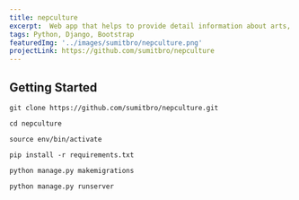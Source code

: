 ```yaml
---
title: nepculture
excerpt:  Web app that helps to provide detail information about arts, painting, crafts. Django is used as backend technology
tags: Python, Django, Bootstrap
featuredImg: '../images/sumitbro/nepculture.png'
projectLink: https://github.com/sumitbro/nepculture
---
```



## Getting Started

```
git clone https://github.com/sumitbro/nepculture.git

cd nepculture

source env/bin/activate

pip install -r requirements.txt

python manage.py makemigrations

python manage.py runserver

```